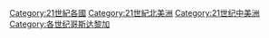 [[Category:21世紀各國|Category:21世紀各國]]
[[Category:21世紀北美洲|Category:21世紀北美洲]]
[[Category:21世纪中美洲|Category:21世纪中美洲]]
[[Category:各世纪哥斯达黎加|Category:各世纪哥斯达黎加]]